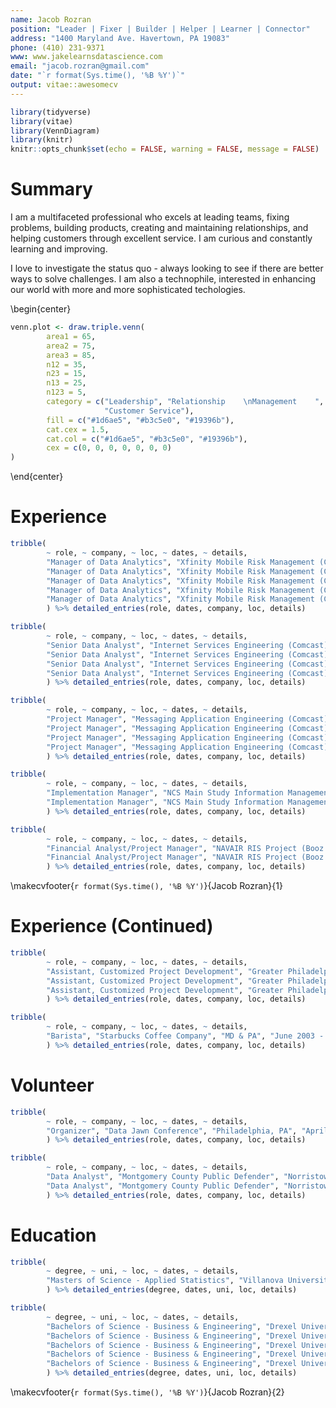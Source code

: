 ```yaml
---
name: Jacob Rozran
position: "Leader | Fixer | Builder | Helper | Learner | Connector"
address: "1400 Maryland Ave. Havertown, PA 19083"
phone: (410) 231-9371
www: www.jakelearnsdatascience.com
email: "jacob.rozran@gmail.com"
date: "`r format(Sys.time(), '%B %Y')`"
output: vitae::awesomecv
---
```


```r
library(tidyverse)
library(vitae)
library(VennDiagram)
library(knitr)
knitr::opts_chunk$set(echo = FALSE, warning = FALSE, message = FALSE)
```

# Summary

\btwocol
I am a multifaceted professional who excels at leading teams, fixing problems, 
building products, creating and maintaining relationships, and helping customers 
through excellent service. I am curious and constantly learning and improving. 

I love to investigate the status quo - always looking to see if there are better 
ways to solve challenges. I am also a technophile, interested in enhancing our 
world with more and more sophisticated techologies. 

\begin{center}

```r
venn.plot <- draw.triple.venn(
        area1 = 65,
        area2 = 75,
        area3 = 85,
        n12 = 35,
        n23 = 15,
        n13 = 25,
        n123 = 5,
        category = c("Leadership", "Relationship    \nManagement    ", 
                     "Customer Service"),
        fill = c("#1d6ae5", "#b3c5e0", "#19396b"),
        cat.cex = 1.5,
        cat.col = c("#1d6ae5", "#b3c5e0", "#19396b"),
        cex = c(0, 0, 0, 0, 0, 0, 0)
)
```

\end{center}

\etwocol

# Experience
```r
tribble(
        ~ role, ~ company, ~ loc, ~ dates, ~ details,
        "Manager of Data Analytics", "Xfinity Mobile Risk Management (Comcast)", "Philadelphia, PA", "Mar 2017 - Present", "Lead and manage the data analytics and engineering team for Xfinity Mobile Credit Risk Management, including hiring and training of staff analysts and engineers, collaborating with and providing analysis for stakeholders, and tracking and prioritizing all team tasking.",
        "Manager of Data Analytics", "Xfinity Mobile Risk Management (Comcast)", "Philadelphia, PA", "Mar 2017 - Present", "Designed and built a fraud decision making tool that combines custom feature creation, statistical and business rules, and predictive models built in R, Python, and Bash, which, in large part, is responsible for a decrease in month-over-month fraud losses by 92% in 2018.",
        "Manager of Data Analytics", "Xfinity Mobile Risk Management (Comcast)", "Philadelphia, PA", "Mar 2017 - Present", "Forecast involuntary churn (both bad debt and unit loss) for the organization on the numerous segments of our customer base.",
        "Manager of Data Analytics", "Xfinity Mobile Risk Management (Comcast)", "Philadelphia, PA", "Mar 2017 - Present", "Built and maintain numerous Tableau and Splunk dashboards representing fraud and credit to the organization.",
        "Manager of Data Analytics", "Xfinity Mobile Risk Management (Comcast)", "Philadelphia, PA", "Mar 2017 - Present", "Provide coaching, leadership, and mentorship to all analysts on the Xfinity Mobile Risk Management team."
        ) %>% detailed_entries(role, dates, company, loc, details)
```

```r
tribble(
        ~ role, ~ company, ~ loc, ~ dates, ~ details,
        "Senior Data Analyst", "Internet Services Engineering (Comcast)", "Philadelphia, PA", "Sep 2014 - Mar 2017", "Designed and built predictive models, which improved compromised user account detection times and discovery accuracy – this work was presented internally along with several internal blog posts about the effort.", 
        "Senior Data Analyst", "Internet Services Engineering (Comcast)", "Philadelphia, PA", "Sep 2014 - Mar 2017", "Used statistical methods to discover and automate the detection of anomalies.", 
        "Senior Data Analyst", "Internet Services Engineering (Comcast)", "Philadelphia, PA", "Sep 2014 - Mar 2017", "Created forecasts of user base growth and project completion.",
        "Senior Data Analyst", "Internet Services Engineering (Comcast)", "Philadelphia, PA", "Sep 2014 - Mar 2017", "Maintained and monitored KPIs for multiple application teams within the organization."
        ) %>% detailed_entries(role, dates, company, loc, details)
```

```r
tribble(
        ~ role, ~ company, ~ loc, ~ dates, ~ details,
        "Project Manager", "Messaging Application Engineering (Comcast)", "Philadelphia, PA", "Sep 2014 - Mar 2017", "Served as a Project Manager and ScrumMaster for the Messaging Application Engineering (MAE) team, responsible for Residential Voicemail and Email Engineering teams.",
        "Project Manager", "Messaging Application Engineering (Comcast)", "Philadelphia, PA", "Sep 2014 - Mar 2017", "Obtained my Project Management Professional (PMP) and Certified ScrumMaster (CSM) certifications.",
        "Project Manager", "Messaging Application Engineering (Comcast)", "Philadelphia, PA", "Sep 2014 - Mar 2017", "Instituted and evangelized Scrum on both the email and voicemail teams, migrating from a hybrid of waterfall and Kanban, which led to higher team productivity, better communication across teams from development through deployment to production, and improved interaction with our product owners.",
        "Project Manager", "Messaging Application Engineering (Comcast)", "Philadelphia, PA", "Sep 2014 - Mar 2017", "Managed the scheduling and owned the priorities for multiple work streams and teams."
        ) %>% detailed_entries(role, dates, company, loc, details)
```

```r
tribble(
        ~ role, ~ company, ~ loc, ~ dates, ~ details,
        "Implementation Manager", "NCS Main Study Information Management Systems Project (Booz Allen Hamilton)", "Rockville, MD", "Nov 2010 - Apr 2013", "Served as the Implementation Manager and Site Administrator for the National Children’s Study (NCS) Portal, a Microsoft SharePoint 2010 web application, the NCS Application Homepage, and NCS Password Self Service.",
        "Implementation Manager", "NCS Main Study Information Management Systems Project (Booz Allen Hamilton)", "Rockville, MD", "Nov 2010 - Apr 2013", "Developed a configuration change process for the NCS Portal that streamlined the enhancement process for the site and provided the client with quicker updates while still meeting contractual and firm guidelines."
        ) %>% detailed_entries(role, dates, company, loc, details)
```

```r
tribble(
        ~ role, ~ company, ~ loc, ~ dates, ~ details,
        "Financial Analyst/Project Manager", "NAVAIR RIS Project (Booz Allen Hamilton)", "Lexington Park, MD", "Nov 2009 - Oct 2010", "Developed a financial tracking system for client, which allowed key stakeholders to view current and projected funding over the lifetime of the contract.",
        "Financial Analyst/Project Manager", "NAVAIR RIS Project (Booz Allen Hamilton)", "Lexington Park, MD", "Nov 2009 - Oct 2010", "Tracked current funding for multiple engineers and monitored the expenditures of funds on their contracts, which ensured that projects remained on budget."
        ) %>% detailed_entries(role, dates, company, loc, details)
```

\makecvfooter{`r format(Sys.time(), '%B %Y')`}{Jacob Rozran}{1}
\newpage 

# Experience (Continued)

```r
tribble(
        ~ role, ~ company, ~ loc, ~ dates, ~ details,
        "Assistant, Customized Project Development", "Greater Philadelphia Chamber of Commerce", "Philadelphia, PA", "Apr 2007 - June 2009", "Managed the Young Professionals Network (YPN), an affiliate of the Chamber with over 1,100 members, which saw a growth in membership of more than 35% over tenure.",
        "Assistant, Customized Project Development", "Greater Philadelphia Chamber of Commerce", "Philadelphia, PA", "Apr 2007 - June 2009", "Created and managed the social networking presence for YPN.",
        "Assistant, Customized Project Development", "Greater Philadelphia Chamber of Commerce", "Philadelphia, PA", "Apr 2007 - June 2009", "Coordinated and planned the monthly YPN networking events and the yearly YPN Golf Outing."
        ) %>% detailed_entries(role, dates, company, loc, details)
```

```r
tribble(
        ~ role, ~ company, ~ loc, ~ dates, ~ details,
        "Barista", "Starbucks Coffee Company", "MD & PA", "June 2003 - Apr 2007", "Provided legenday customer service, accurately handled till & took customer orders, and crafted amazing beverages."
        ) %>% detailed_entries(role, dates, company, loc, details)
```


# Volunteer
```r
tribble(
        ~ role, ~ company, ~ loc, ~ dates, ~ details,
        "Organizer", "Data Jawn Conference", "Philadelphia, PA", "April 2019 - Present", "Assisted in promotion, speaker selection, and day-of-event logistics for the Data Jawn, a Philadelphia data conference highlighting the great work of our local data commnuity."
        ) %>% detailed_entries(role, dates, company, loc, details)
```

```r
tribble(
        ~ role, ~ company, ~ loc, ~ dates, ~ details,
        "Data Analyst", "Montgomery County Public Defender", "Norristown, PA", "May 2016 - Jun 2017", "Assisted Montgomery County Public Defender to define an analytics strategy to support competitive salaries and fair defence for all Montgomery County residents.",
        "Data Analyst", "Montgomery County Public Defender", "Norristown, PA", "May 2016 - Jun 2017", "Created, built, and maintained advanced analysis."
        ) %>% detailed_entries(role, dates, company, loc, details)
```

# Education
```r
tribble(
        ~ degree, ~ uni, ~ loc, ~ dates, ~ details,
        "Masters of Science - Applied Statistics", "Villanova University", "Villanova, PA", "2015 - 2017", "Completed my program while working full time"
        ) %>% detailed_entries(degree, dates, uni, loc, details)
```

```r
tribble(
        ~ degree, ~ uni, ~ loc, ~ dates, ~ details,
        "Bachelors of Science - Business & Engineering", "Drexel University", "Philadelphia, PA", "2004 - 2009", "Drexel Representative for Student Lobbying Day in Harrisburg, PA, 2009",
        "Bachelors of Science - Business & Engineering", "Drexel University", "Philadelphia, PA", "2004 - 2009", "Drexel University Traditions Council Treasurer, 2007 - 2009",
        "Bachelors of Science - Business & Engineering", "Drexel University", "Philadelphia, PA", "2004 - 2009", "Dean’s List, 2006, 2008",
        "Bachelors of Science - Business & Engineering", "Drexel University", "Philadelphia, PA", "2004 - 2009", "Drexel Representative to Colonial Athletic Association's Student Athlete Advisory Committee, 2006",
        "Bachelors of Science - Business & Engineering", "Drexel University", "Philadelphia, PA", "2004 - 2009", "Drexel University Varsity Soccer Player, 2004 - 2006"
        ) %>% detailed_entries(degree, dates, uni, loc, details)
```


\makecvfooter{`r format(Sys.time(), '%B %Y')`}{Jacob Rozran}{2}

